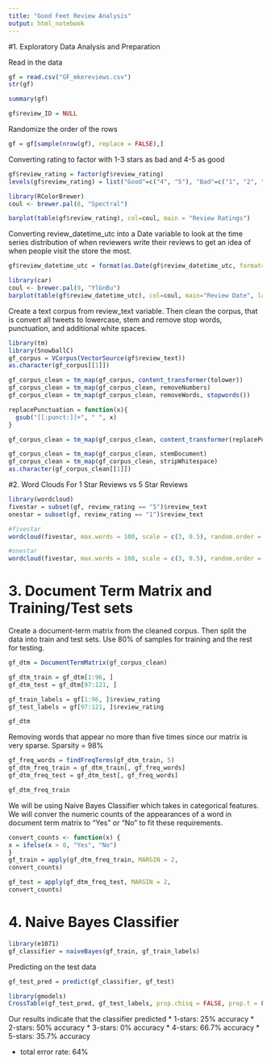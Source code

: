 ```yaml
---
title: "Good Feet Review Analysis"
output: html_notebook
---
```


#1. Exploratory Data Analysis and Preparation

Read in the data
```r
gf = read.csv("GF_mkereviews.csv")
str(gf)
```
```r
summary(gf)
```
```r
gf$review_ID = NULL
```

Randomize the order of the rows
```r
gf = gf[sample(nrow(gf), replace = FALSE),]
```

Converting rating to factor with 1-3 stars as bad and 4-5 as good
```r
gf$review_rating = factor(gf$review_rating)
levels(gf$review_rating) = list("Good"=c("4", "5"), "Bad"=c("1", "2", "3"))
```

```r
library(RColorBrewer)
coul <- brewer.pal(8, "Spectral") 
```
```r
barplot(table(gf$review_rating), col=coul, main = "Review Ratings")
```
Converting review_datetime_utc into a Date variable to look at the time series distribution of when reviewers write their reviews to get an idea of when people visit the store the most.
```r
gf$review_datetime_utc = format(as.Date(gf$review_datetime_utc, format="%m/%d/%Y"), format="%Y-%m")
```
```r
library(car)
coul <- brewer.pal(9, "YlGnBu")
barplot(table(gf$review_datetime_utc), col=coul, main="Review Date", las=2)
```


Create a text corpus from review_text variable. Then clean the corpus, that is convert all tweets to lowercase, stem and remove stop words, punctuation, and additional white spaces. 
```r
library(tm)
library(SnowballC)
gf_corpus = VCorpus(VectorSource(gf$review_text))
as.character(gf_corpus[[1]])
```
```r
gf_corpus_clean = tm_map(gf_corpus, content_transformer(tolower))
gf_corpus_clean = tm_map(gf_corpus_clean, removeNumbers)
gf_corpus_clean = tm_map(gf_corpus_clean, removeWords, stopwords())

replacePunctuation = function(x){
  gsub("[[:punct:]]+", " ", x)
}

gf_corpus_clean = tm_map(gf_corpus_clean, content_transformer(replacePunctuation))

gf_corpus_clean = tm_map(gf_corpus_clean, stemDocument)
gf_corpus_clean = tm_map(gf_corpus_clean, stripWhitespace)
as.character(gf_corpus_clean[[1]])
```
#2. Word Clouds For 1 Star Reviews vs 5 Star Reviews
```r
library(wordcloud)
fivestar = subset(gf, review_rating == "5")$review_text
onestar = subset(gf, review_rating == "1")$review_text
```
```r
#fivestar
wordcloud(fivestar, max.words = 100, scale = c(3, 0.5), random.order = FALSE)
```
```r
#onestar
wordcloud(fivestar, max.words = 100, scale = c(3, 0.5), random.order = FALSE)
```
# 3. Document Term Matrix and Training/Test sets

Create a document-term matrix from the cleaned corpus. Then split the data into train and test sets. Use 80% of samples for training and the rest for testing.
```r
gf_dtm = DocumentTermMatrix(gf_corpus_clean)

gf_dtm_train = gf_dtm[1:96, ]
gf_dtm_test = gf_dtm[97:121, ]

gf_train_labels = gf[1:96, ]$review_rating
gf_test_labels = gf[97:121, ]$review_rating
```

```r
gf_dtm
```
Removing words that appear no more than five times since our matrix is very sparse. Sparsity = 98%
```r
gf_freq_words = findFreqTerms(gf_dtm_train, 5)
gf_dtm_freq_train = gf_dtm_train[, gf_freq_words]
gf_dtm_freq_test = gf_dtm_test[, gf_freq_words]
```
```r
gf_dtm_freq_train
```
We will be using Naive Bayes Classifier which takes in categorical features. We will conver the numeric counts of the appearances of a word in document term matrix to "Yes" or "No" to fit these requirements.
```r
convert_counts <- function(x) {
x = ifelse(x > 0, "Yes", "No")
}
gf_train = apply(gf_dtm_freq_train, MARGIN = 2,
convert_counts)

gf_test = apply(gf_dtm_freq_test, MARGIN = 2,
convert_counts)
```

# 4. Naive Bayes Classifier

```r
library(e1071)
gf_classifier = naiveBayes(gf_train, gf_train_labels)
```
Predicting on the test data
```r
gf_test_pred = predict(gf_classifier, gf_test)
```

```r
library(gmodels)
CrossTable(gf_test_pred, gf_test_labels, prop.chisq = FALSE, prop.t = FALSE, dnn = c('predicted', 'actual'))
```
Our results indicate that the classifier predicted 
* 1-stars: 25% accuracy
* 2-stars: 50% accuracy
* 3-stars: 0% accuracy
* 4-stars: 66.7% accuracy
* 5-stars: 35.7% accuracy

* total error rate: 64%

